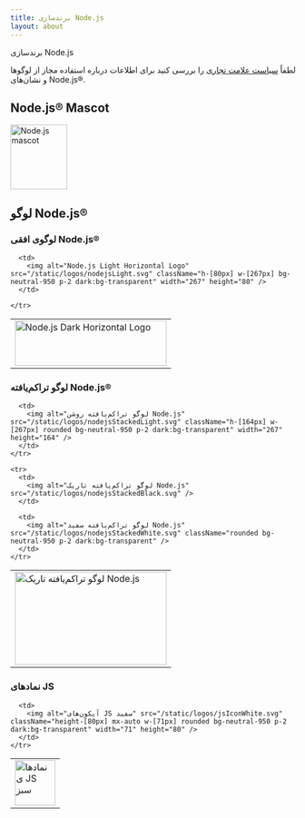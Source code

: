 ```yaml
---
title: برندسازی Node.js
layout: about
---
```


برندسازی Node.js

لطفاً [سیاست علامت تجاری](https://trademark-policy.openjsf.org/) را بررسی کنید برای اطلاعات درباره استفاده مجاز از لوگوها و نشان‌های Node.js®‎.

## Node.js® Mascot

<img
  alt="Node.js mascot"
  src="/static/images/node-mascot.svg"
  className="w-[100px]"
  width="100"
  height="114"
/>

## لوگو Node.js®‎

### لوگوی افقی Node.js®‎

<table>
  <tbody>
    <tr>
      <td>
        <img alt="Node.js Dark Horizontal Logo" src="/static/logos/nodejsDark.svg" className="h-[80px] w-[267px]" width="267" height="80" />
      </td>

      <td>
        <img alt="Node.js Light Horizontal Logo" src="/static/logos/nodejsLight.svg" className="h-[80px] w-[267px] bg-neutral-950 p-2 dark:bg-transparent" width="267" height="80" />
      </td>

    </tr>

  </tbody>
</table>

### لوگو تراکم‌یافته Node.js®‎

<table>
  <tbody>
    <tr>
      <td>
        <img alt="لوگو تراکم‌یافته تاریک Node.js" src="/static/logos/nodejsStackedDark.svg" className="h-[164px] w-[267px]" width="267" height="164" />
      </td>

      <td>
        <img alt="لوگو تراکم‌یافته روشن Node.js" src="/static/logos/nodejsStackedLight.svg" className="h-[164px] w-[267px] rounded bg-neutral-950 p-2 dark:bg-transparent" width="267" height="164" />
      </td>
    </tr>

    <tr>
      <td>
        <img alt="لوگو تراکم‌یافته تاریک Node.js" src="/static/logos/nodejsStackedBlack.svg" />
      </td>

      <td>
        <img alt="لوگو تراکم‌یافته سفید Node.js" src="/static/logos/nodejsStackedWhite.svg" className="rounded bg-neutral-950 p-2 dark:bg-transparent" />
      </td>
    </tr>

  </tbody>
</table>

### نمادهای JS

<table>
  <tbody>
    <tr>
      <td>
        <img alt="نمادهای JS سبز" src="/static/logos/jsIconGreen.svg" className="height-[80px] mx-auto w-[71px]" width="71" height="80" />
      </td>

      <td>
        <img alt="آیکون‌های JS سفید" src="/static/logos/jsIconWhite.svg" className="height-[80px] mx-auto w-[71px] rounded bg-neutral-950 p-2 dark:bg-transparent" width="71" height="80" />
      </td>
    </tr>

  </tbody>
</table>
